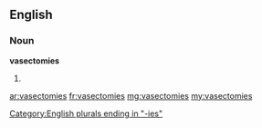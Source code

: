 ==English==
===Noun===
'''vasectomies'''
# {{plural of|vasectomy}}

[[Category:English plurals ending in "-ies"]]

[[ar:vasectomies]]
[[fr:vasectomies]]
[[mg:vasectomies]]
[[my:vasectomies]]